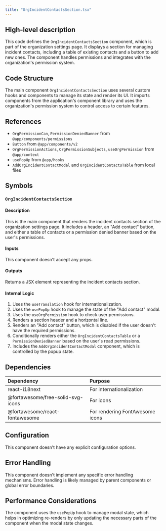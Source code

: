 ```yaml
---
title: "OrgIncidentContactsSection.tsx"
---
```


## High-level description
This code defines the `OrgIncidentContactsSection` component, which is part of the organization settings page. It displays a section for managing incident contacts, including a table of existing contacts and a button to add new ones. The component handles permissions and integrates with the organization's permission system.

## Code Structure
The main component `OrgIncidentContactsSection` uses several custom hooks and components to manage its state and render its UI. It imports components from the application's component library and uses the organization's permission system to control access to certain features.

## References
- `OrgPermissionCan`, `PermissionDeniedBanner` from `@app/components/permissions`
- `Button` from `@app/components/v2`
- `OrgPermissionActions`, `OrgPermissionSubjects`, `useOrgPermission` from `@app/context`
- `usePopUp` from `@app/hooks`
- `AddOrgIncidentContactModal` and `OrgIncidentContactsTable` from local files

## Symbols

### `OrgIncidentContactsSection`
#### Description
This is the main component that renders the incident contacts section of the organization settings page. It includes a header, an "Add contact" button, and either a table of contacts or a permission denied banner based on the user's permissions.

#### Inputs
This component doesn't accept any props.

#### Outputs
Returns a JSX element representing the incident contacts section.

#### Internal Logic
1. Uses the `useTranslation` hook for internationalization.
2. Uses the `usePopUp` hook to manage the state of the "Add contact" modal.
3. Uses the `useOrgPermission` hook to check user permissions.
4. Renders a section header and a horizontal line.
5. Renders an "Add contact" button, which is disabled if the user doesn't have the required permissions.
6. Conditionally renders either the `OrgIncidentContactsTable` or a `PermissionDeniedBanner` based on the user's read permissions.
7. Includes the `AddOrgIncidentContactModal` component, which is controlled by the popup state.

## Dependencies
| Dependency | Purpose |
|:-----------|:--------|
| react-i18next | For internationalization |
| @fortawesome/free-solid-svg-icons | For icons |
| @fortawesome/react-fontawesome | For rendering FontAwesome icons |

## Configuration
This component doesn't have any explicit configuration options.

## Error Handling
This component doesn't implement any specific error handling mechanisms. Error handling is likely managed by parent components or global error boundaries.

## Performance Considerations
The component uses the `usePopUp` hook to manage modal state, which helps in optimizing re-renders by only updating the necessary parts of the component when the modal state changes.